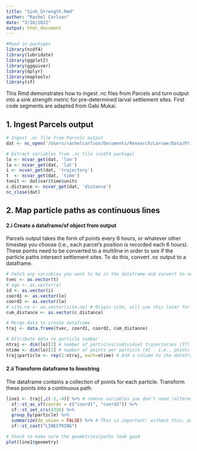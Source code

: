 ```yaml
---
title: "Sink_Strength.Rmd"
author: "Rachel Carlson"
date: "3/10/2022"
output: html_document
---
```


```r
#Read in packages 
library(ncdf4)
library(lubridate)
library(ggplot2)
library(ggquiver)
library(dplyr)
library(maptools)
library(sf)
```

This Rmd demonstrates how to ingest .nc files from Parcels and turn output into a sink strength metric for pre-determined larval settlement sites. First code segments are adapted from Gabi Mukai.

## 1. Ingest Parcels output

```r
# Ingest .nc file from Parcels output
dat <- nc_open('/Users/rachelcarlson/Documents/Research/Larvae/Data/Primary/parcels/out/Test_Larvae_12Feb2022.nc')

# Extract variables from .nc file (ncdf4 package)
lo <- ncvar_get(dat, 'lon')
la <- ncvar_get(dat, 'lat')
i <- ncvar_get(dat, 'trajectory')
t  <- ncvar_get(dat, 'time') 
tunit <- dat$var$time$units
c.distance <- ncvar_get(dat, 'distance')
nc_close(dat)
```

## 2. Map particle paths as continuous lines
#### 2.i Create a dataframe/sf object from output

Parcels output takes the form of points every 6 hours, or whatever other timestep you choose (i.e., each parcel's position is recorded each 6 hours). These points need to be converted to a multiline in order to see if the particle paths intersect settlement sites. To do this, convert .nc output to a dataframe.

```r
# Fetch any variables you want to be in the dataframe and convert to vector
tvec <- as.vector(t)
# age <- as.vector(a)
id <- as.vector(i)
coord1 <- as.vector(lo)
coord2 <- as.vector(la)
# site.no <- as.vector(site.no) # Origin site, will use this later for origin probability mapping
cum_distance <- as.vector(c.distance)

# Merge data to create dataframe
traj <- data.frame(tvec, coord1, coord2, cum_distance)

# Attribute data to particle number
ntraj <- dim(lo)[2] # number of particles/individual trajectories (37)
ntime <- dim(lo)[1] # number of points per particle (41 - i.e., points logged for each particle every 6 hours for 10 days)
traj$particle <- rep(1:ntraj, each=ntime) # Add a column to the dataframe of 41 "particle 1s", then 41 "particle 2s", etc.
```

#### 2.ii Transform dataframe to linestring

The dataframe contains a collection of points for each particle. Transform these points into a continuous path.

```r


line1 <- traj[,c(-1,-4)] %>% # remove variables you don't need (alternatively, can aggregate into one value/path using `summarize`)
  sf::st_as_sf(coords = c("coord1", "coord2")) %>%
  sf::st_set_crs(4326) %>% 
  group_by(particle) %>% 
  summarize(do_union = FALSE) %>% # This is important: without this, points will be connected at random and you'll get a zigzag
  sf::st_cast("LINESTRING")

# Check to make sure the geometries/paths look good
plot(line1$geometry)
```

```r

```

```r

```




